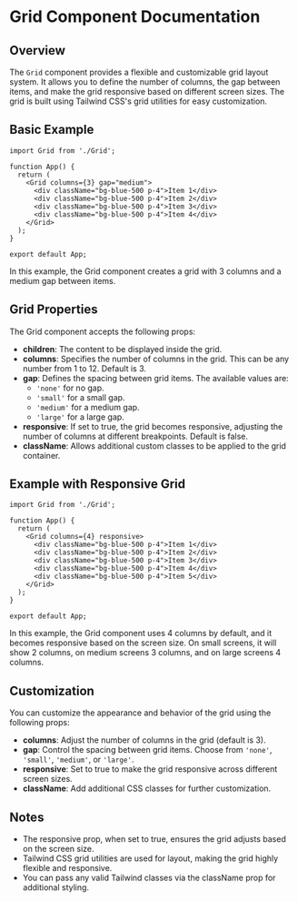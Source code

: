 
<Meta title="Layout/Grid" component={Grid} />

# Grid Component Documentation

## Overview

The `Grid` component provides a flexible and customizable grid layout system. It allows you to define the number of columns, the gap between items, and make the grid responsive based on different screen sizes. The grid is built using Tailwind CSS's grid utilities for easy customization.

## Basic Example

```tsx
import Grid from './Grid';

function App() {
  return (
    <Grid columns={3} gap="medium">
      <div className="bg-blue-500 p-4">Item 1</div>
      <div className="bg-blue-500 p-4">Item 2</div>
      <div className="bg-blue-500 p-4">Item 3</div>
      <div className="bg-blue-500 p-4">Item 4</div>
    </Grid>
  );
}

export default App;
```

In this example, the Grid component creates a grid with 3 columns and a medium gap between items.

## Grid Properties

The Grid component accepts the following props:

- **children**: The content to be displayed inside the grid.
- **columns**: Specifies the number of columns in the grid. This can be any number from 1 to 12. Default is 3.
- **gap**: Defines the spacing between grid items. The available values are:
  - `'none'` for no gap.
  - `'small'` for a small gap.
  - `'medium'` for a medium gap.
  - `'large'` for a large gap.
- **responsive**: If set to true, the grid becomes responsive, adjusting the number of columns at different breakpoints. Default is false.
- **className**: Allows additional custom classes to be applied to the grid container.

## Example with Responsive Grid

```tsx
import Grid from './Grid';

function App() {
  return (
    <Grid columns={4} responsive>
      <div className="bg-blue-500 p-4">Item 1</div>
      <div className="bg-blue-500 p-4">Item 2</div>
      <div className="bg-blue-500 p-4">Item 3</div>
      <div className="bg-blue-500 p-4">Item 4</div>
      <div className="bg-blue-500 p-4">Item 5</div>
    </Grid>
  );
}

export default App;
```

In this example, the Grid component uses 4 columns by default, and it becomes responsive based on the screen size. On small screens, it will show 2 columns, on medium screens 3 columns, and on large screens 4 columns.

## Customization

You can customize the appearance and behavior of the grid using the following props:

- **columns**: Adjust the number of columns in the grid (default is 3).
- **gap**: Control the spacing between grid items. Choose from `'none'`, `'small'`, `'medium'`, or `'large'`.
- **responsive**: Set to true to make the grid responsive across different screen sizes.
- **className**: Add additional CSS classes for further customization.

## Notes

- The responsive prop, when set to true, ensures the grid adjusts based on the screen size.
- Tailwind CSS grid utilities are used for layout, making the grid highly flexible and responsive.
- You can pass any valid Tailwind classes via the className prop for additional styling.